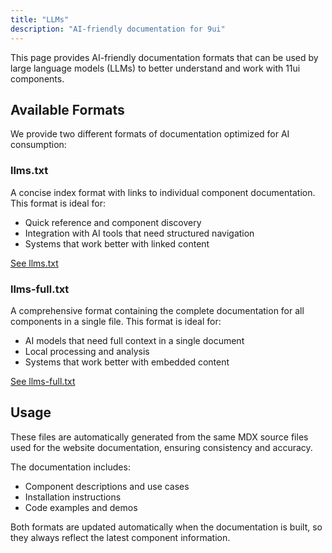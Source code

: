 ```yaml
---
title: "LLMs"
description: "AI-friendly documentation for 9ui"
---
```


This page provides AI-friendly documentation formats that can be used by large language models (LLMs) to better understand and work with 11ui components.

## Available Formats

We provide two different formats of documentation optimized for AI consumption:

### llms.txt

A concise index format with links to individual component documentation. This format is ideal for:

- Quick reference and component discovery
- Integration with AI tools that need structured navigation
- Systems that work better with linked content

[See llms.txt](/llms.txt)

### llms-full.txt

A comprehensive format containing the complete documentation for all components in a single file. This format is ideal for:

- AI models that need full context in a single document
- Local processing and analysis
- Systems that work better with embedded content

[See llms-full.txt](/llms-full.txt)

## Usage

These files are automatically generated from the same MDX source files used for the website documentation, ensuring consistency and accuracy.

The documentation includes:

- Component descriptions and use cases
- Installation instructions
- Code examples and demos

Both formats are updated automatically when the documentation is built, so they always reflect the latest component information.
